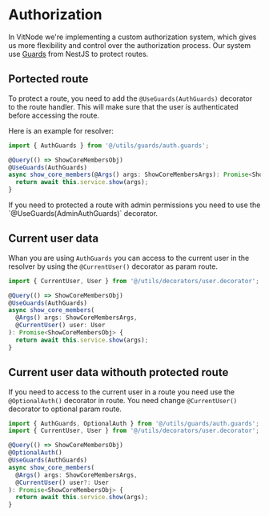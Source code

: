 
# Authorization

In VitNode we're implementing a custom authorization system, which gives us more flexibility and control over the authorization process. Our system use [Guards](https://docs.nestjs.com/guards) from NestJS to protect routes.

## Portected route

To protect a route, you need to add the `@UseGuards(AuthGuards)` decorator to the route handler. This will make sure that the user is authenticated before accessing the route.

Here is an example for resolver:

```typescript
import { AuthGuards } from '@/utils/guards/auth.guards';

@Query(() => ShowCoreMembersObj)
@UseGuards(AuthGuards)
async show_core_members(@Args() args: ShowCoreMembersArgs): Promise<ShowCoreMembersObj> {
  return await this.service.show(args);
}
```

<Callout type="info" emoji="ℹ️">
  If you need to protected a route with admin permissions you need to use the
  `@UseGuards(AdminAuthGuards)` decorator.
</Callout>

## Current user data

Whan you are using `AuthGuards` you can access to the current user in the resolver by using the `@CurrentUser()` decorator as param route.

```typescript
import { CurrentUser, User } from '@/utils/decorators/user.decorator';

@Query(() => ShowCoreMembersObj)
@UseGuards(AuthGuards)
async show_core_members(
  @Args() args: ShowCoreMembersArgs,
  @CurrentUser() user: User
): Promise<ShowCoreMembersObj> {
  return await this.service.show(args);
}
```

## Current user data withouth protected route

If you need to access to the current user in a route you need use the `@OptionalAuth()` decorator in route. You need change `@CurrentUser()` decorator to optional param route.

```typescript
import { AuthGuards, OptionalAuth } from '@/utils/guards/auth.guards';
import { CurrentUser, User } from '@/utils/decorators/user.decorator';

@Query(() => ShowCoreMembersObj)
@OptionalAuth()
@UseGuards(AuthGuards)
async show_core_members(
  @Args() args: ShowCoreMembersArgs,
  @CurrentUser() user?: User
): Promise<ShowCoreMembersObj> {
  return await this.service.show(args);
}
```
